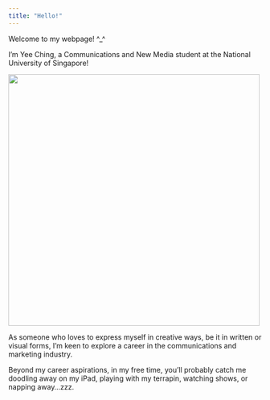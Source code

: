 ```yaml
---
title: "Hello!"
---
```


Welcome to my webpage! \^\_\^

I’m Yee Ching, a Communications and New Media student at the National University of Singapore!

<img src="selfintropic2.png" width="500"/>

As someone who loves to express myself in creative ways, be it in written or visual forms, I'm keen to explore a career in the communications and marketing industry.

Beyond my career aspirations, in my free time, you’ll probably catch me doodling away on my iPad, playing with my terrapin, watching shows, or napping away...zzz.